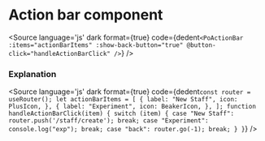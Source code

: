 # Action bar component




<Description of={PoActionBar} />

<Canvas withToolbar>
  <Story id="shell-action-bar--action-bar" />
</Canvas>

<Source
  language='js'
  dark
  format={true}
  code={dedent`
    <PoActionBar
        :items="actionBarItems"
        :show-back-button="true"
        @button-click="handleActionBarClick"
    />
  `}
/>

### Explanation

<ArgsTable of={PoActionBar} />

<Source
  language='js'
  dark
  format={true}
  code={dedent`
    const router = useRouter();
    let actionBarItems = [
        {
            label: "New Staff",
            icon: PlusIcon,
        },
        {
            label: "Experiment",
            icon: BeakerIcon,
        },
    ];
    function handleActionBarClick(item) {
        switch (item) {
            case "New Staff":
                router.push('/staff/create');
                break;
            case "Experiment":
                console.log("exp");
                break;
            case "back":
                router.go(-1);
                break;
        }
    }
  `}
/>